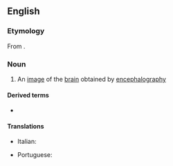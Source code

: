 ==English==

===Etymology===
From {{confix|encephal|gram|lang=en}}.

===Noun===
{{en-noun}}

# {{lb|en|medicine}} An [[image]] of the [[brain]] obtained by [[encephalography]]

====Derived terms====
* {{l|en|electroencephalogram}}

====Translations====
{{trans-top|an image of the brain obtained by encephalography}}
* Italian: {{t|it|encefalogramma|m}}
{{trans-mid}}
* Portuguese: {{t|pt|encefalograma|m}}
{{trans-bottom}}